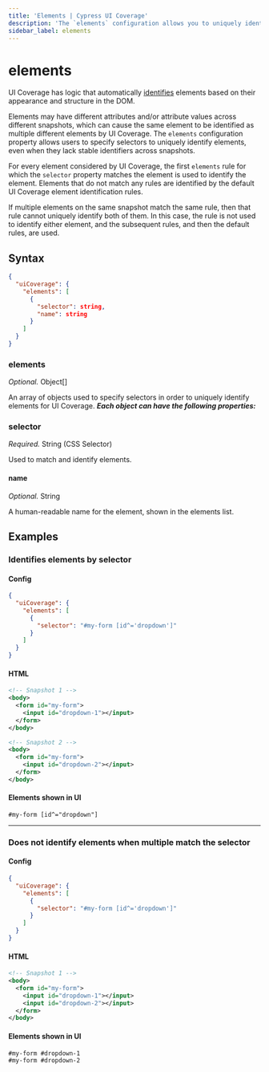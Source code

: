 ```yaml
---
title: 'Elements | Cypress UI Coverage'
description: 'The `elements` configuration allows you to uniquely identify elements in UI Coverage using custom logic.'
sidebar_label: elements
---
```


# elements

<UICovAddon />

UI Coverage has logic that automatically [identifies](/ui-coverage/core-concepts/element-identification) elements based on their appearance and structure in the DOM.

Elements may have different attributes and/or attribute values across different snapshots, which can cause the same element to be identified as multiple different elements by UI Coverage. The `elements` configuration property allows users to specify selectors to uniquely identify elements, even when they lack stable identifiers across snapshots.

For every element considered by UI Coverage, the first `elements` rule for which the `selector` property matches the element is used to identify the element. Elements that do not match any rules are identified by the default UI Coverage element identification rules.

If multiple elements on the same snapshot match the same rule, then that rule cannot uniquely identify both of them. In this case, the rule is not used to identify either element, and the subsequent rules, and then the default rules, are used.

## Syntax

```json
{
  "uiCoverage": {
    "elements": [
      {
        "selector": string,
        "name": string
      }
    ]
  }
}
```

### elements

_Optional._ Object\[]

An array of objects used to specify selectors in order to uniquely identify elements for UI Coverage. _**Each object can have the following properties:**_

### selector

_Required._ String (CSS Selector)

Used to match and identify elements.

#### name

_Optional._ String

A human-readable name for the element, shown in the elements list.

## Examples

### Identifies elements by selector

#### Config

```json
{
  "uiCoverage": {
    "elements": [
      {
        "selector": "#my-form [id^='dropdown']"
      }
    ]
  }
}
```

#### HTML

```xml
<!-- Snapshot 1 -->
<body>
  <form id="my-form">
    <input id="dropdown-1"></input>
  </form>
</body>

<!-- Snapshot 2 -->
<body>
  <form id="my-form">
    <input id="dropdown-2"></input>
  </form>
</body>
```

#### Elements shown in UI

```
#my-form [id^="dropdown"]
```

---

### Does not identify elements when multiple match the selector

#### Config

```json
{
  "uiCoverage": {
    "elements": [
      {
        "selector": "#my-form [id^='dropdown']"
      }
    ]
  }
}
```

#### HTML

```xml
<!-- Snapshot 1 -->
<body>
  <form id="my-form">
    <input id="dropdown-1"></input>
    <input id="dropdown-2"></input>
  </form>
</body>
```

#### Elements shown in UI

```
#my-form #dropdown-1
#my-form #dropdown-2
```
